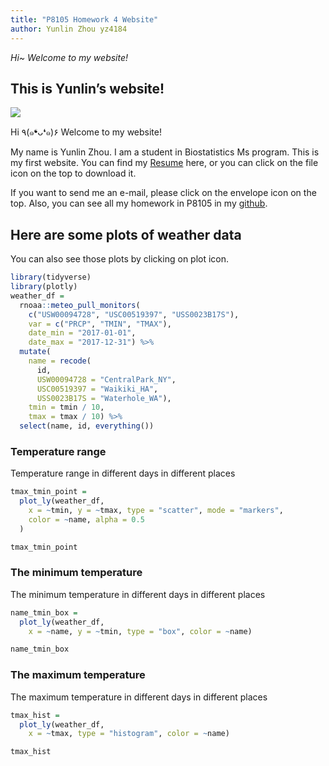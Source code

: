 ```yaml
---
title: "P8105 Homework 4 Website"
author: Yunlin Zhou yz4184
---
```


*Hi~  Welcome to my website!*


## This is Yunlin's website!

![](https://media.giphy.com/media/Ol2yHMEFJdYEo/giphy.gif)

Hi ٩(๑❛ᴗ❛๑)۶  Welcome to my website!

My name is Yunlin Zhou. I am a student in Biostatistics Ms program. This is my first website. You can find my [Resume](./CV.pdf) here, or you can click on the file icon on the top to download it. 

If you want to send me an e-mail, please click on the envelope icon on the top. Also, you can see all my homework in P8105 in my [github](https://github.com/Yunlin-Zhou).


## Here are some plots of weather data

You can also see those plots by clicking on plot icon.

```r
library(tidyverse)
library(plotly)
weather_df = 
  rnoaa::meteo_pull_monitors(
    c("USW00094728", "USC00519397", "USS0023B17S"),
    var = c("PRCP", "TMIN", "TMAX"), 
    date_min = "2017-01-01",
    date_max = "2017-12-31") %>%
  mutate(
    name = recode(
      id, 
      USW00094728 = "CentralPark_NY", 
      USC00519397 = "Waikiki_HA",
      USS0023B17S = "Waterhole_WA"),
    tmin = tmin / 10,
    tmax = tmax / 10) %>%
  select(name, id, everything())
```

### Temperature range

Temperature range in different days in different places

```r

tmax_tmin_point = 
  plot_ly(weather_df,
    x = ~tmin, y = ~tmax, type = "scatter", mode = "markers",
    color = ~name, alpha = 0.5
  )

tmax_tmin_point

```

### The minimum temperature

The minimum temperature in different days in different places

```r

name_tmin_box = 
  plot_ly(weather_df,
    x = ~name, y = ~tmin, type = "box", color = ~name)

name_tmin_box

```

### The maximum temperature

The maximum temperature in different days in different places

```r

tmax_hist = 
  plot_ly(weather_df,
    x = ~tmax, type = "histogram", color = ~name)

tmax_hist

```